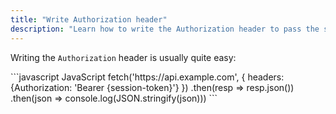 ```yaml
---
title: "Write Authorization header"
description: "Learn how to write the Authorization header to pass the session-token"
---
```


Writing the `Authorization` header is usually quite easy:

<CodeGroup>
```javascript JavaScript
fetch('https://api.example.com', {
  headers: {Authorization: 'Bearer {session-token}'}
})
.then(resp => resp.json())
.then(json => console.log(JSON.stringify(json)))
```
</CodeGroup>